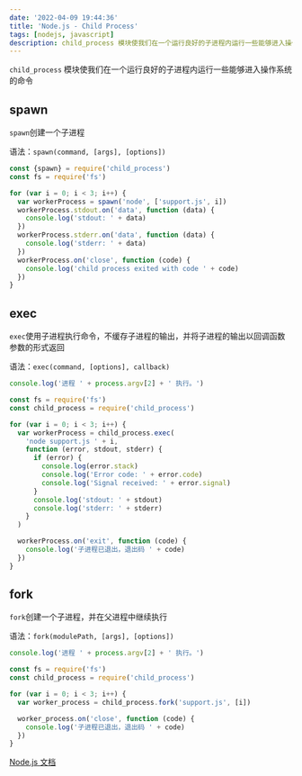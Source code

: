 ```yaml
---
date: '2022-04-09 19:44:36'
title: 'Node.js - Child Process'
tags: [nodejs, javascript]
description: child_process 模块使我们在一个运行良好的子进程内运行一些能够进入操作系统的命令
---
```


`child_process` 模块使我们在一个运行良好的子进程内运行一些能够进入操作系统的命令

## spawn

`spawn`创建一个子进程

语法：`spawn(command, [args], [options])`

```js
const {spawn} = require('child_process')
const fs = require('fs')

for (var i = 0; i < 3; i++) {
  var workerProcess = spawn('node', ['support.js', i])
  workerProcess.stdout.on('data', function (data) {
    console.log('stdout: ' + data)
  })
  workerProcess.stderr.on('data', function (data) {
    console.log('stderr: ' + data)
  })
  workerProcess.on('close', function (code) {
    console.log('child process exited with code ' + code)
  })
}
```

## exec

`exec`使用子进程执行命令，不缓存子进程的输出，并将子进程的输出以回调函数参数的形式返回

语法：`exec(command, [options], callback)`

```js support.js
console.log('进程 ' + process.argv[2] + ' 执行。')
```

```js master.js
const fs = require('fs')
const child_process = require('child_process')

for (var i = 0; i < 3; i++) {
  var workerProcess = child_process.exec(
    'node support.js ' + i,
    function (error, stdout, stderr) {
      if (error) {
        console.log(error.stack)
        console.log('Error code: ' + error.code)
        console.log('Signal received: ' + error.signal)
      }
      console.log('stdout: ' + stdout)
      console.log('stderr: ' + stderr)
    }
  )

  workerProcess.on('exit', function (code) {
    console.log('子进程已退出，退出码 ' + code)
  })
}
```

## fork

`fork`创建一个子进程，并在父进程中继续执行

语法：`fork(modulePath, [args], [options])`

```js support.js
console.log('进程 ' + process.argv[2] + ' 执行。')
```

```js master.js
const fs = require('fs')
const child_process = require('child_process')

for (var i = 0; i < 3; i++) {
  var worker_process = child_process.fork('support.js', [i])

  worker_process.on('close', function (code) {
    console.log('子进程已退出，退出码 ' + code)
  })
}
```

[Node.js 文档](http://nodejs.cn/api/child_process.html)
